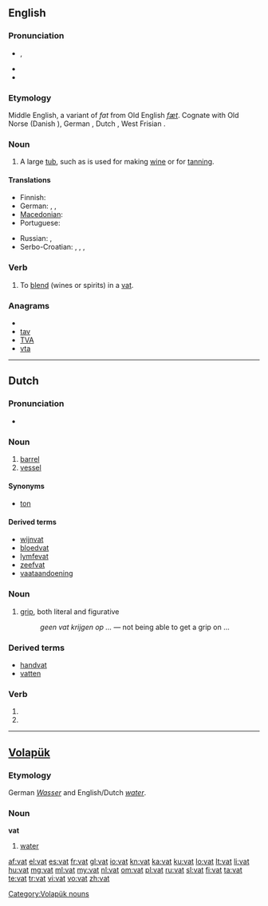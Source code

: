 {{also|VAT|vát}}
==English==

===Pronunciation===
* {{IPA|/væt/}}, {{SAMPA|/v{t/}}
* {{audio|en-us-vat.ogg|Audio (US)}}
* {{rhymes|æt}}

===Etymology===
Middle English, a variant of ''fat'' from Old English ''[[fæt]]''. Cognate with Old Norse {{term|fat||luggage, pail|lang=non}} (Danish {{term|fad|lang=da}}), German {{term|Faß}}, Dutch {{term|vat}}, West Frisian {{term|fet}}.

===Noun===
{{en-noun}}

# A large [[tub]], such as is used for making [[wine]] or for [[tanning]].

====Translations====
{{trans-top|A large tub, such as is used for making wine or for tanning}}
* Finnish: {{t+|fi|vati}}
* German: {{t+|de|Bottich|m}}, {{t-|de|Trog|m}}, {{t+|de|Wanne|f}}
* [[Macedonian]]: {{t-|mk|каца|f|tr=káca}}
* Portuguese: {{t|pt|tonel|m}}
{{trans-mid}}
* Russian: {{t+|ru|чан|m}}, {{t+|ru|бак|m}}
* Serbo-Croatian: {{tø|sh|kaca|xs=Serbo-Croatian}},  {{tø|sh|maštel|xs=Serbo-Croatian}},  {{tø|sh|čabar|xs=Serbo-Croatian}},  {{tø|sh|bačva|xs=Serbo-Croatian}}
{{trans-bottom}}

===Verb===
{{en-verb|vat|t|ing}}

# {{transitive}} To [[blend]] (wines or spirits) in a [[vat]].

===Anagrams===
* {{alphagram|[[ATV#English|ATV]]}}
* [[tav#English|tav]]
* [[TVA#English|TVA]]
* [[vta#English|vta]]

----

==Dutch==

===Pronunciation===
* {{audio|Nl-vat.ogg|audio}}

===Noun===
{{nl-noun|g=n|vaten|dim1=vatje|dim2=vaatje}}

# [[barrel]]
# [[vessel]]

====Synonyms====
* [[ton]]

====Derived terms====
* [[wijnvat]]
* [[bloedvat]]
* [[lymfevat]]
* [[zeefvat]]
* [[vaataandoening]]

===Noun===
{{nl-noun|g=m|*|*}}

# [[grip]], both literal and figurative
#: ''geen vat krijgen op ...'' — not being able to get a grip on ...

===Derived terms===
* [[handvat]]
* [[vatten]]

===Verb===
{{infl|nl}}

# {{nl-verb-form|p=123|n=sg|t=pres|m=ind|vatten}}
# {{nl-verb-form|m=imp|vatten}}

----

==[[Volapük]]==

===Etymology===
German ''[[Wasser]]'' and English/Dutch ''[[water]]''.

===Noun===
'''vat'''

# [[water]]

[[Category:Volapük nouns]]

[[af:vat]]
[[el:vat]]
[[es:vat]]
[[fr:vat]]
[[gl:vat]]
[[io:vat]]
[[kn:vat]]
[[ka:vat]]
[[ku:vat]]
[[lo:vat]]
[[lt:vat]]
[[li:vat]]
[[hu:vat]]
[[mg:vat]]
[[ml:vat]]
[[my:vat]]
[[nl:vat]]
[[om:vat]]
[[pl:vat]]
[[ru:vat]]
[[sl:vat]]
[[fi:vat]]
[[ta:vat]]
[[te:vat]]
[[tr:vat]]
[[vi:vat]]
[[vo:vat]]
[[zh:vat]]